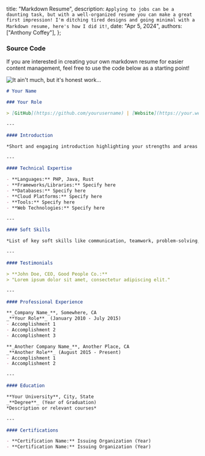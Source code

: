   title: "Markdown Resume",
  description: `Applying to jobs can be a daunting task, but with a well-organized resume you can make a great first impression! I'm ditching tired designs and going minimal with a Markdown resume, here's how I did it!`,
  date: "Apr 5, 2024",
  authors: ["Anthony Coffey"],
};

<Resume />

### Source Code

If you are interested in creating your own markdown resume for easier content management, feel free to use the code below as a starting point!

<Image src={honestWork} alt="It ain't much, but it's honest work..."  />

```markdown
# Your Name

### Your Role

> [GitHub](https://github.com/yourusername) | [Website](https://your.website) | [LinkedIn](https://www.linkedin.com/in/yourusername/)

---

#### Introduction

*Short and engaging introduction highlighting your strengths and areas of expertise.*

---

#### Technical Expertise

- **Languages:** PHP, Java, Rust
- **Frameworks/Libraries:** Specify here
- **Databases:** Specify here
- **Cloud Platforms:** Specify here
- **Tools:** Specify here
- **Web Technologies:** Specify here

---

#### Soft Skills

*List of key soft skills like communication, teamwork, problem-solving, etc.*

---

#### Testimonials

> **John Doe, CEO, Good People Co.:**
> "Lorem ipsum dolor sit amet, consectetur adipiscing elit."

---

#### Professional Experience

**_Company Name_**, Somewhere, CA
_**Your Role**_ (January 2010 - July 2015)
- Accomplishment 1
- Accomplishment 2
- Accomplishment 3

**_Another Company Name_**, Another Place, CA
_**Another Role**_ (August 2015 - Present)
- Accomplishment 1
- Accomplishment 2

---

#### Education

**Your University**, City, State
_**Degree**_ (Year of Graduation)
*Description or relevant courses*

---

#### Certifications

- **Certification Name:** Issuing Organization (Year)
- **Certification Name:** Issuing Organization (Year)

```
